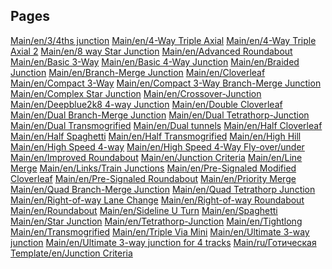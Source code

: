 
== Pages ==
[[Main/en/3/4ths junction]]
[[Main/en/4-Way Triple Axial]]
[[Main/en/4-Way Triple Axial 2]]
[[Main/en/8 way Star Junction]]
[[Main/en/Advanced Roundabout]]
[[Main/en/Basic 3-Way]]
[[Main/en/Basic 4-Way Junction]]
[[Main/en/Braided Junction]]
[[Main/en/Branch-Merge Junction]]
[[Main/en/Cloverleaf]]
[[Main/en/Compact 3-Way]]
[[Main/en/Compact 3-Way Branch-Merge Junction]]
[[Main/en/Complex Star Junction]]
[[Main/en/Crossover-Junction]]
[[Main/en/Deepblue2k8 4-way Junction]]
[[Main/en/Double Cloverleaf]]
[[Main/en/Dual Branch-Merge Junction]]
[[Main/en/Dual Tetrathorp-Junction]]
[[Main/en/Dual Transmogrified]]
[[Main/en/Dual tunnels]]
[[Main/en/Half Cloverleaf]]
[[Main/en/Half Spaghetti]]
[[Main/en/Half Transmogrified]]
[[Main/en/High Hill]]
[[Main/en/High Speed 4-way]]
[[Main/en/High Speed 4-Way Fly-over/under]]
[[Main/en/Improved Roundabout]]
[[Main/en/Junction Criteria]]
[[Main/en/Line Merge]]
[[Main/en/Links/Train Junctions]]
[[Main/en/Pre-Signaled Modified Cloverleaf]]
[[Main/en/Pre-Signaled Roundabout]]
[[Main/en/Priority Merge]]
[[Main/en/Quad Branch-Merge Junction]]
[[Main/en/Quad Tetrathorp Junction]]
[[Main/en/Right-of-way Lane Change]]
[[Main/en/Right-of-way Roundabout]]
[[Main/en/Roundabout]]
[[Main/en/Sideline U Turn]]
[[Main/en/Spaghetti]]
[[Main/en/Star Junction]]
[[Main/en/Tetrathorp-Junction]]
[[Main/en/Tightlong]]
[[Main/en/Transmogrified]]
[[Main/en/Triple Via Mini]]
[[Main/en/Ultimate 3-way junction]]
[[Main/en/Ultimate 3-way junction for 4 tracks]]
[[Main/ru/Готическая]]
[[Template/en/Junction Criteria]]
